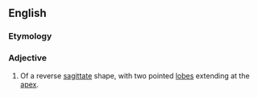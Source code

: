 ==English==

===Etymology===
{{prefix|ob|sagittate}}

===Adjective===
{{en-adj|-}}

# {{context|botany|of leaves|lang=en}} Of a reverse [[sagittate]] shape, with two pointed [[lobe]]s extending at the [[apex]].